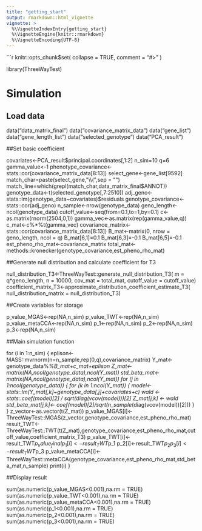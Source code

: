 ```yaml
---
title: "getting_start"
output: rmarkdown::html_vignette
vignette: >
  %\VignetteIndexEntry{getting_start}
  %\VignetteEngine{knitr::rmarkdown}
  %\VignetteEncoding{UTF-8}
---
```


```r
knitr::opts_chunk$set(
  collapse = TRUE,
  comment = "#>"
)

library(ThreeWayTest)

# Simulation

## Load data

data("data_matrix_final") 
data("covariance_matrix_data")
data("gene_list")
data("gene_length_list") 
data("selected_genotype")
data("PCA_result") 

##Set basic coefficient

covariates<-PCA_result$principal.coordinates[,1:2]
n_sim=10
q=6
gamma_value<-1
phenotype_covariance<-stats::cor(covariance_matrix_data[8:13])
select_gene<-gene_list[9592]
match_char=paste(select_gene,"\\(",sep = "")
match_line=which(grepl(match_char,data_matrix_final$ANNOT))
genotype_data<-t(selected_genotype[,7:2510])
adj_geno<-stats::lm(genotype_data~covariates)$residuals
genotype_covariance<-stats::cor(adj_geno)
n_sample<-nrow(genotype_data)
geno_length<-ncol(genotype_data)
cutoff_value<-seq(from=0.1,to=1,by=0.1)
c<-as.matrix(rnorm(2504,0,1))
gamma_vec<-as.matrix(rep(gamma_value,q))
c_mat<-c%*%t(gamma_vec)
covariance_matrix<-stats::cor(covariance_matrix_data[8:13])
B_mat<-matrix(0, nrow = geno_length, ncol = q)
B_mat[6,1]=0.1
B_mat[6,3]=-0.1
B_mat[6,5]=-0.1
est_pheno_rho_mat<-covariance_matrix
total_mat<-methods::kronecker(genotype_covariance,est_pheno_rho_mat)

##Generate null distribution and calculate coefficient for T3

null_distribution_T3<-ThreeWayTest::generate_null_distribution_T3(
    m = q*geno_length,
    n = 10000,
    cov_mat = total_mat,
    cutoff_value = cutoff_value)
coefficient_matrix_T3<-approximate_distribution_coefficient_estimate_T3(
    null_distribution_matrix = null_distribution_T3)

##Create variables  for storage

p_value_MGAS<-rep(NA,n_sim)
p_value_TWT<-rep(NA,n_sim)
p_value_metaCCA<-rep(NA,n_sim)
p_1<-rep(NA,n_sim)
p_2<-rep(NA,n_sim)
p_3<-rep(NA,n_sim)

##Main simulation function

for (i in 1:n_sim) {
  eplison<- MASS::mvrnorm(n=n_sample,rep(0,q),covariance_matrix)
  Y_mat<-genotype_data%*%B_mat+c_mat+eplison
  Z_mat<-matrix(NA,ncol(genotype_data),ncol(Y_mat))
  std_beta_mat<-matrix(NA,ncol(genotype_data),ncol(Y_mat))
  for (j in 1:ncol(genotype_data)) {
    for (k in 1:ncol(Y_mat)) {
      model<- stats::lm(Y_mat[,k]~genotype_data[,j]+covariates+c)
      wald <- stats::coef(model)[2] / sqrt(diag(vcov(model)))[2]
      Z_mat[j,k] <- wald
      std_beta_mat[j,k]<- coef(model)[2]/sqrt(n_sample*(diag(vcov(model))[2]))
    }
  }
  z_vector<-as.vector(t(Z_mat))
  p_value_MGAS[i]<-ThreeWayTest::MGAS(z_vector,genotype_covariance,est_pheno_rho_mat)
  result_TWT<-ThreeWayTest::TWT(t(Z_mat),genotype_covariance,est_pheno_rho_mat,cutoff_value,coefficient_matrix_T3)
  p_value_TWT[i]<-result_TWT$p_value_final
  p_1[i]<-result_TWT$p_1
  p_2[i]<-result_TWT$p_2
  p_3[i]<-result_TWT$p_3
  p_value_metaCCA[i]<-ThreeWayTest::metaCCA(genotype_covariance,est_pheno_rho_mat,std_beta_mat,n_sample)
  print(i)
}

##Display result

sum(as.numeric(p_value_MGAS<0.001),na.rm = TRUE)
sum(as.numeric(p_value_TWT<0.001),na.rm = TRUE)
sum(as.numeric(p_value_metaCCA<0.001),na.rm = TRUE)
sum(as.numeric(p_1<0.001),na.rm = TRUE)
sum(as.numeric(p_2<0.001),na.rm = TRUE)
sum(as.numeric(p_3<0.001),na.rm = TRUE)
